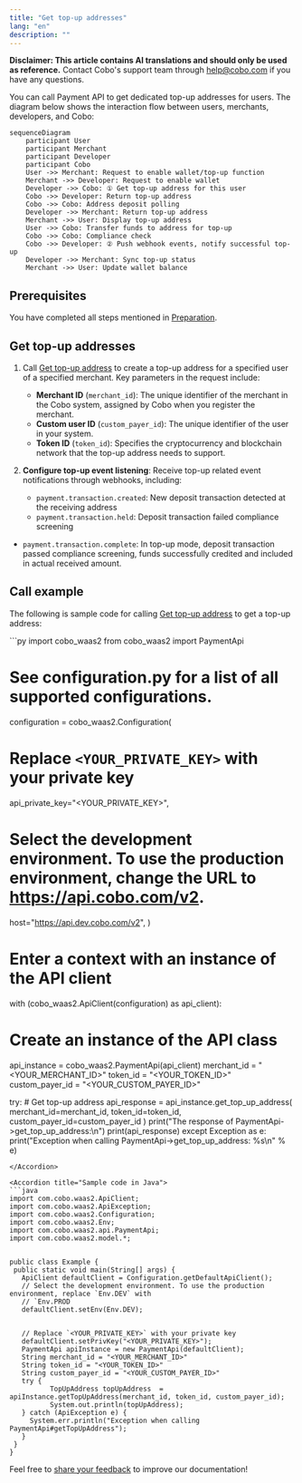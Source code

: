 ```yaml
---
title: "Get top-up addresses"
lang: "en"
description: ""
---
```


<Note>**Disclaimer: This article contains AI translations and should only be used as reference.** Contact Cobo's support team through [help@cobo.com](mailto:help@cobo.com) if you have any questions.</Note>

You can call Payment API to get dedicated top-up addresses for users. The diagram below shows the interaction flow between users, merchants, developers, and Cobo:

```mermaid
sequenceDiagram
    participant User
    participant Merchant
    participant Developer
    participant Cobo
    User ->> Merchant: Request to enable wallet/top-up function
    Merchant ->> Developer: Request to enable wallet
    Developer ->> Cobo: ① Get top-up address for this user
    Cobo ->> Developer: Return top-up address
    Cobo ->> Cobo: Address deposit polling
    Developer ->> Merchant: Return top-up address
    Merchant ->> User: Display top-up address
    User ->> Cobo: Transfer funds to address for top-up
    Cobo ->> Cobo: Compliance check
    Cobo ->> Developer: ② Push webhook events, notify successful top-up
    Developer ->> Merchant: Sync top-up status
    Merchant ->> User: Update wallet balance
```

## Prerequisites

You have completed all steps mentioned in [Preparation](/v2/payments/preparation).

## Get top-up addresses

1. Call [Get top-up address](/v2/api-references/payment/get-top-up-address) to create a top-up address for a specified user of a specified merchant. Key parameters in the request include:
   * **Merchant ID** (`merchant_id`): The unique identifier of the merchant in the Cobo system, assigned by Cobo when you register the merchant.
   * **Custom user ID** (`custom_payer_id`): The unique identifier of the user in your system.
   * **Token ID** (`token_id`): Specifies the cryptocurrency and blockchain network that the top-up address needs to support.

2. **Configure top-up event listening**: Receive top-up related event notifications through webhooks, including:
   - `payment.transaction.created`: New deposit transaction detected at the receiving address
   - `payment.transaction.held`: Deposit transaction failed compliance screening
- `payment.transaction.complete`: In top-up mode, deposit transaction passed compliance screening, funds successfully credited and included in actual received amount.

## Call example

The following is sample code for calling [Get top-up address](/v2/api-references/payment/get-top-up-address) to get a top-up address:

<Accordion title="Sample code in Python">
```py
import cobo_waas2
from cobo_waas2 import PaymentApi


# See configuration.py for a list of all supported configurations.
configuration = cobo_waas2.Configuration(
   # Replace `<YOUR_PRIVATE_KEY>` with your private key
   api_private_key="<YOUR_PRIVATE_KEY>",
   # Select the development environment. To use the production environment, change the URL to https://api.cobo.com/v2.
   host="https://api.dev.cobo.com/v2",
)
# Enter a context with an instance of the API client
with (cobo_waas2.ApiClient(configuration) as api_client):
   # Create an instance of the API class
   api_instance = cobo_waas2.PaymentApi(api_client)
   merchant_id = "<YOUR_MERCHANT_ID>"
   token_id = "<YOUR_TOKEN_ID>"
   custom_payer_id = "<YOUR_CUSTOM_PAYER_ID>"


   try:
       # Get top-up address
       api_response = api_instance.get_top_up_address(
           merchant_id=merchant_id, token_id=token_id, custom_payer_id=custom_payer_id
       )
       print("The response of PaymentApi->get_top_up_address:\n")
       print(api_response)
   except Exception as e:
       print("Exception when calling PaymentApi->get_top_up_address: %s\n" % e)
```
</Accordion>

<Accordion title="Sample code in Java">
```java
import com.cobo.waas2.ApiClient;
import com.cobo.waas2.ApiException;
import com.cobo.waas2.Configuration;
import com.cobo.waas2.Env;
import com.cobo.waas2.api.PaymentApi;
import com.cobo.waas2.model.*;


public class Example {
 public static void main(String[] args) {
   ApiClient defaultClient = Configuration.getDefaultApiClient();
   // Select the development environment. To use the production environment, replace `Env.DEV` with
   // `Env.PROD
   defaultClient.setEnv(Env.DEV);


   // Replace `<YOUR_PRIVATE_KEY>` with your private key
   defaultClient.setPrivKey("<YOUR_PRIVATE_KEY>");
   PaymentApi apiInstance = new PaymentApi(defaultClient);
   String merchant_id = "<YOUR_MERCHANT_ID>"
   String token_id = "<YOUR_TOKEN_ID>"
   String custom_payer_id = "<YOUR_CUSTOM_PAYER_ID>"
   try {
          TopUpAddress topUpAddress  = apiInstance.getTopUpAddress(merchant_id, token_id, custom_payer_id);
          System.out.println(topUpAddress);
   } catch (ApiException e) {
     System.err.println("Exception when calling PaymentApi#getTopUpAddress");
   }
 }
} 
```
</Accordion>

<Tip>Feel free to [share your feedback](https://forms.zohopublic.com/cobo/form/DocumentFeedbackForm/formperma/QvLOhxJv1_JMsJ-1dleZ8Itb_7rzN-LtgvsDdxosoVI) to improve our documentation!</Tip>